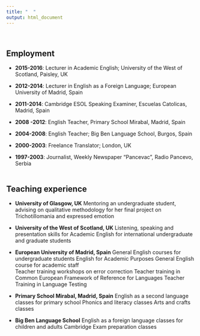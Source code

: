 ```yaml
---
title: "  "
output: html_document
---
```

<br>

## **Employment**
* **2015-2016**: 	Lecturer in Academic English; University of the West of Scotland, Paisley, UK

* **2012-2014**: 	Lecturer in English as a Foreign Language; European University of Madrid, Spain

* **2011-2014**:	 Cambridge ESOL Speaking Examiner, Escuelas Catolicas, Madrid, Spain

* **2008 -2012**: 	English Teacher, Primary School Mirabal, Madrid, Spain

* **2004-2008**:	 English Teacher; Big Ben Language School, Burgos, Spain

* **2000-2003**: 	Freelance Translator; London, UK

* **1997-2003**: 	Journalist, Weekly Newspaper “Pancevac”, Radio Pancevo, Serbia
<br><br>

## **Teaching experience**

* **University of Glasgow, UK**
Mentoring an undergraduate student, advising on qualitative methodology for her final project on Trichotillomania and expressed emotion 

* **University of the West of Scotland, UK**
Listening, speaking and presentation skills for Academic English for international undergraduate and graduate students

* **European University of Madrid, Spain**
    General English courses for undergraduate students
    English for Academic Purposes
    General English course for academic staff  
    Teacher training workshops on error correction
    Teacher training in Common European Framework of Reference       for Languages
    Teacher Training in Language Testing

* **Primary School Mirabal, Madrid, Spain**
English as a second language classes for primary school
Phonics and literacy classes
Arts and crafts classes

* **Big Ben Language School**
English as a foreign language classes for children and adults
Cambridge Exam preparation classes 

